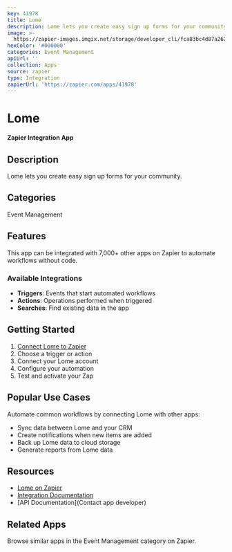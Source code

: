 ```yaml
---
key: 41978
title: Lome
description: Lome lets you create easy sign up forms for your community.
image: >-
  https://zapier-images.imgix.net/storage/developer_cli/fca83bc4d87a2628aa488ef7298afbad.png?auto=format%2Ccompress&ixlib=python-3.0.0&q=50
hexColor: '#000000'
categories: Event Management
apiUrl: ''
collection: Apps
source: zapier
type: Integration
zapierUrl: 'https://zapier.com/apps/41978'
---
```

# Lome

**Zapier Integration App**

## Description

Lome lets you create easy sign up forms for your community.

## Categories

Event Management

## Features

This app can be integrated with 7,000+ other apps on Zapier to automate workflows without code.

### Available Integrations

- **Triggers**: Events that start automated workflows
- **Actions**: Operations performed when triggered
- **Searches**: Find existing data in the app

## Getting Started

1. [Connect Lome to Zapier](https://zapier.com/apps/41978)
2. Choose a trigger or action
3. Connect your Lome account
4. Configure your automation
5. Test and activate your Zap

## Popular Use Cases

Automate common workflows by connecting Lome with other apps:

- Sync data between Lome and your CRM
- Create notifications when new items are added
- Back up Lome data to cloud storage
- Generate reports from Lome data

## Resources

- [Lome on Zapier](https://zapier.com/apps/41978)
- [Integration Documentation](https://zapier.com/apps/41978/integrations)
- [API Documentation](Contact app developer)

## Related Apps

Browse similar apps in the Event Management category on Zapier.
